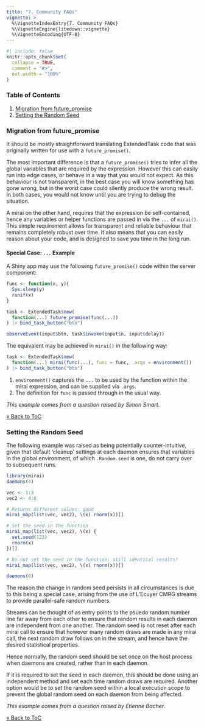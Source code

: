 ```yaml
---
title: "7. Community FAQs"
vignette: >
  %\VignetteIndexEntry{7. Community FAQs}
  %\VignetteEngine{litedown::vignette}
  %\VignetteEncoding{UTF-8}
---
```


```r
#| include: false
knitr::opts_chunk$set(
  collapse = TRUE,
  comment = "#>",
  out.width = "100%"
)
```

### Table of Contents

1. [Migration from future_promise](#migration-from-future_promise)
2. [Setting the Random Seed](#setting-the-random-seed)

### Migration from future_promise

It should be mostly straightforward translating ExtendedTask code that was originally written for use with a `future_promise()`.

The most important difference is that a `future_promise()` tries to infer all the global variables that are required by the expression. However this can easily run into edge cases, or behave in a way that you would not expect. As this behaviour is not transparent, in the best case you will know something has gone wrong, but in the worst case could silently produce the wrong result. In both cases, you would not know until you are trying to debug the situation.

A mirai on the other hand, requires that the expression be self-contained, hence any variables or helper functions are passed in via the `...` of `mirai()`. This simple requirement allows for transparent and reliable behaviour that remains completely robust over time. It also means that you can easily reason about your code, and is designed to save you time in the long run.

#### Special Case: `...` Example

A Shiny app may use the following `future_promise()` code within the server component:

```r
func <- function(x, y){
  Sys.sleep(y)
  runif(x)
}

task <- ExtendedTask$new(
  function(...) future_promise(func(...))
) |> bind_task_button("btn")

observeEvent(input$btn, task$invoke(input$n, input$delay))
```
The equivalent may be achieved in `mirai()` in the following way:
```r
task <- ExtendedTask$new(
  function(...) mirai(func(...), func = func, .args = environment())
) |> bind_task_button("btn")
```
1. `environment()` captures the `...` to be used by the function within the mirai expression, and can be supplied via `.args`.
2. The definition for `func` is passed through in the usual way.

*This example comes from a question raised by Simon Smart.*

[&laquo; Back to ToC](#table-of-contents)

### Setting the Random Seed

The following example was raised as being potentially counter-intuitive, given that default 'cleanup' settings at each daemon ensures that variables in the global environment, of which `.Random.seed` is one, do not carry over to subsequent runs.

```r
library(mirai)
daemons(4)

vec <- 1:3
vec2 <- 4:6

# Returns different values: good
mirai_map(list(vec, vec2), \(x) rnorm(x))[]

# Set the seed in the function
mirai_map(list(vec, vec2), \(x) {
  set.seed(123)
  rnorm(x)
})[]

# Do not set the seed in the function: still identical results?
mirai_map(list(vec, vec2), \(x) rnorm(x))[]

daemons(0)
```

The reason the change in random seed persists in all circumstances is due to this being a special case, arising from the use of L'Ecuyer CMRG streams to provide parallel-safe random numbers.

Streams can be thought of as entry points to the psuedo random number line far away from each other to ensure that random results in each daemon are independent from one another.
The random seed is not reset after each mirai call to ensure that however many random draws are made in any mirai call, the next random draw follows on in the stream, and hence have the desired statistical properties.

Hence normally, the random seed should be set once on the host process when daemons are created, rather than in each daemon.

If it is required to set the seed in each daemon, this should be done using an independent method and set each time random draws are required.
Another option would be to set the random seed within a local execution scope to prevent the global random seed on each daemon from being affected.

*This example comes from a question raised by Etienne Bacher.*

[&laquo; Back to ToC](#table-of-contents)
